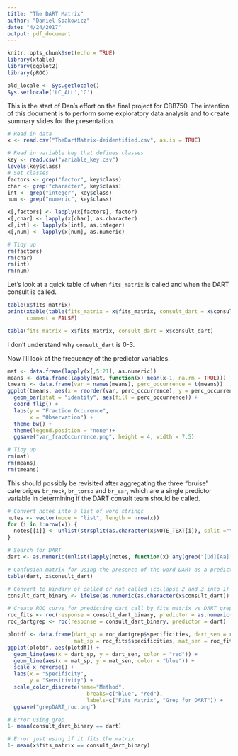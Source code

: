 ```yaml
---
title: "The DART Matrix"
author: "Daniel Spakowicz"
date: "4/24/2017"
output: pdf_document
---
```


```r
knitr::opts_chunk$set(echo = TRUE)
library(xtable)
library(ggplot2)
library(pROC)

old_locale <- Sys.getlocale()
Sys.setlocale('LC_ALL','C')
```

This is the start of Dan's effort on the final project for CBB750. The intention of this document is to perform some exploratory data analysis and to create summary slides for the presentation.

```r
# Read in data 
x <- read.csv("TheDartMatrix-deidentified.csv", as.is = TRUE)

# Read in variable key that defines classes
key <- read.csv("variable_key.csv")
levels(key$class)
# Set classes
factors <- grep("factor", key$class)
char <- grep("character", key$class)
int <- grep("integer", key$class)
num <- grep("numeric", key$class)

x[,factors] <- lapply(x[factors], factor)
x[,char] <- lapply(x[char], as.character)
x[,int] <- lapply(x[int], as.integer)
x[,num] <- lapply(x[num], as.numeric)

# Tidy up
rm(factors)
rm(char)
rm(int)
rm(num)
```

Let's look at a quick table of when `fits_matrix` is called and when the DART consult is called.

```r
table(x$fits_matrix)
print(xtable(table(fits_matrix = x$fits_matrix, consult_dart = x$consult_dart)),
      comment = FALSE)

table(fits_matrix = x$fits_matrix, consult_dart = x$consult_dart)
```

I don't understand why `consult_dart` is 0-3.

Now I'll look at the frequency of the predictor variables.

```r
mat <- data.frame(lapply(x[,5:21], as.numeric))
means <- data.frame(lapply(mat, function(x) mean(x-1, na.rm = TRUE)))
tmeans <- data.frame(var = names(means), perc_occurrence = t(means))
ggplot(tmeans, aes(x = reorder(var, perc_occurrence), y = perc_occurrence)) +
  geom_bar(stat = "identity", aes(fill = perc_occurrence)) +
  coord_flip() +
  labs(y = "Fraction Occurence",
       x = "Observation") +
  theme_bw() +
  theme(legend.position = "none")+
  ggsave("var_fracOccurrence.png", height = 4, width = 7.5)

# Tidy up
rm(mat)
rm(means)
rm(tmeans)
```

This should possibly be revisited after aggregating the three "bruise" cateroriges `br_neck`, `br_torso` and `br_ear`, which are a single predictor variable in determining if the DART consult team should be called.

```r
# Convert notes into a list of word strings
notes <- vector(mode = "list", length = nrow(x))
for (i in 1:nrow(x)) {
  notes[[i]] <- unlist(strsplit(as.character(x$NOTE_TEXT[i]), split ="\\N", fixed = TRUE))
}

# Search for DART
dart <- as.numeric(unlist(lapply(notes, function(x) any(grep("[Dd][Aa][Rr][Tt]", x)))))

# Confusion matrix for using the presence of the word DART as a predictor of dart_consult
table(dart, x$consult_dart)
```

```r
# Convert to bindary of called or not called (collapse 2 and 3 into 1)
consult_dart_binary <- ifelse(as.numeric(as.character(x$consult_dart)) >= 1, 1, 0)

# Create ROC curve for predicting dart call by fits_matrix vs DART grep
roc_fits <- roc(response = consult_dart_binary, predictor = as.numeric(as.character(x$fits_matrix)))
roc_dartgrep <- roc(response = consult_dart_binary, predictor = dart)

plotdf <- data.frame(dart_sp = roc_dartgrep$specificities, dart_sen = roc_dartgrep$sensitivities, 
                     mat_sp = roc_fits$specificities, mat_sen = roc_fits$sensitivities)
ggplot(plotdf, aes(plotdf)) +
  geom_line(aes(x = dart_sp, y = dart_sen, color = "red")) +
  geom_line(aes(x = mat_sp, y = mat_sen, color = "blue")) +
  scale_x_reverse() +
  labs(x = "Specificity",
       y = "Sensitivity") +
  scale_color_discrete(name="Method",
                         breaks=c("blue", "red"),
                         labels=c("Fits Matrix", "Grep for DART")) +
  ggsave("grepDART_roc.png")
```

```r
# Error using grep
1- mean(consult_dart_binary == dart)

# Error just using if it fits the matrix
1- mean(x$fits_matrix == consult_dart_binary)
```

